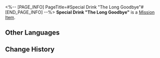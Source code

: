 <%-- [PAGE_INFO]
PageTitle=#Special Drink "The Long Goodbye"#
[END_PAGE_INFO] --%>
{{Item Infobox
|id          = 140455
|image       = Item Special Drink The Long Goodbye.png
|type        = Mission Item
|invCategory = Missions
|rarity      = 3
|effect      = 
|description = A special concoction tailored exclusively for you by the drinksmith Gallagher.
}}
{{Description|''"Raise this glass of 'The Long Goodbye' in your honor, watcher &mdash;"<br />"To a bitter childhood."''}}
'''Special Drink "The Long Goodbye"''' is a [[Mission Item]].

==Other Languages==
{{Other Languages
|en   = Special Drink "The Long Goodbye"
|zhs  = 特调「漫长的告别」
|zht  = 特調「漫長的告別」
|ja   = 特製モクテル「長い別れ」
|ko   = 스페셜 블렌드 「긴 이별」
|es   = Bebida especial "Largo adiós"
|fr   = Boisson spéciale « Un long au revoir »
|ru   = Особый напиток «Долгое прощание»
|th   = เครื่องดื่มสูตรพิเศษ "การบอกลาที่แสนยาวนาน"
|vi   = Thức Uống Đặc Sắc "Chia Xa Đằng Đẵng"
|de   = Spezialgetränk „Der lange Abschied“
|id   = Racikan Khusus "Perpisahan Panjang"
|pt   = Drinque especial "A Longa Despedida"
}}

==Change History==
{{Change History|2.0}}